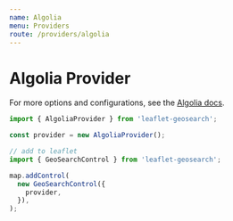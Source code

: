 ```yaml
---
name: Algolia
menu: Providers
route: /providers/algolia
---
```



# Algolia Provider

For more options and configurations, see the [Algolia docs][1].

<Playground>
  <Map provider="Algolia" />
</Playground>

```js
import { AlgoliaProvider } from 'leaflet-geosearch';

const provider = new AlgoliaProvider();

// add to leaflet
import { GeoSearchControl } from 'leaflet-geosearch';

map.addControl(
  new GeoSearchControl({
    provider,
  }),
);
```

[1]: https://community.algolia.com/places/api-clients.html#rest-api
